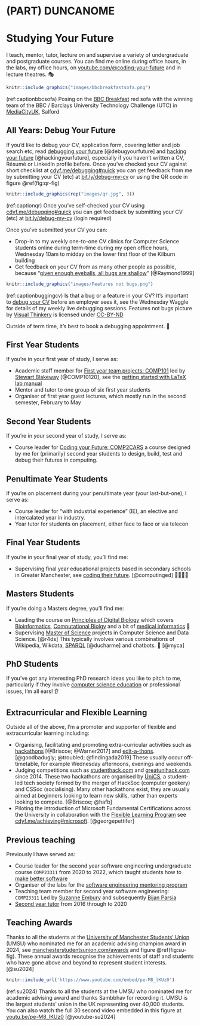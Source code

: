 # (PART) DUNCANOME {-}

# Studying Your Future {#teaching}

I teach, mentor, tutor, lecture on and supervise a variety of undergraduate and postgraduate courses. You can find me online during office hours, in the labs, my office hours, on [youtube.com/\@coding-your-future](https://www.youtube.com/\@coding-your-future) and in lecture theatres. 🎭

```r
knitr::include_graphics("images/bbcbreakfastsofa.png")
```
(ref:captionbbcsofa) Posing on the [BBC Breakfast](https://en.wikipedia.org/wiki/BBC_Breakfast) red sofa with the winning team of the BBC / Barclays University Technology Challenge (UTC) in [MediaCityUK](https://en.wikipedia.org/wiki/MediaCityUK), Salford

## All Years: Debug Your Future {#allyears}

If you'd like to debug your CV, application form, covering letter and job search etc, read [debugging your future](https://www.cdyf.me/debugging) [@debugyourfuture] and [hacking your future](https://www.cdyf.me/hacking) [@hackingyourfuture], especially if you haven't written a CV, Résumé or LinkedIn profile before. Once you've checked your CV against short checklist at [cdyf.me/debugging#quick](https://www.cdyf.me/debugging#quick) you can get feedback from me by submitting your CV (etc) at [bit.ly/debug-my-cv](https://bit.ly/debug-my-cv) or using the QR code in figure \@ref(fig:qr-fig)

```r
knitr::include_graphics(rep("images/qr.jpg", 3))
```

(ref:captionqr) Once you've self-checked your CV using [cdyf.me/debugging#quick](https://www.cdyf.me/debugging#quick) you can get feedback by submitting your CV (etc) at [bit.ly/debug-my-cv](https://bit.ly/debug-my-cv) (login required)
 
Once you've submitted your CV you can:


* Drop-in to my weekly one-to-one CV clinics for Computer Science students online during term-time during my open office hours, Wednesday 10am to midday on the lower first floor of the Kilburn building
* Get feedback on your CV from as many other people as possible, because "[given enough eyeballs, all bugs are shallow](https://en.wikipedia.org/wiki/Linus%27s_law)" [@Raymond1999]

```r
knitr::include_graphics("images/Features not bugs.png")
```

(ref:captionbuggingcv) Is that a bug or a feature in your CV? It's important to [debug your CV](https://www.cdyf.me/debugging) before an employer sees it, see the Wednesday Waggle for details of my weekly live debugging sessions. Features not bugs picture by [Visual Thinkery](https://visualthinkery.com) is licensed under [CC-BY-ND](https://creativecommons.org/licenses/by-nd/4.0/)  

Outside of term time, it's best to book a debugging appointment. 🐛

## First Year Students {#year1}

If you're in your first year of study, I serve as:

* Academic staff member for [First year team projects: COMP101](https://studentnet.cs.manchester.ac.uk/ugt/COMP10120/syllabus/) led by [Stewart Blakeway](https://research.manchester.ac.uk/en/persons/stewart.blakeway) [@COMP10120], see the [getting started with LaTeX lab manual](http://latex4year1.netlify.app)
* Mentor and tutor to one group of six first year students
* Organiser of first year guest lectures, which mostly run in the second semester, February to May

## Second Year Students {#year2}

If you're in your second year of study, I serve as:

* Course leader for [Coding your Future: COMP2CARS](https://www.cdyf.me/) a course designed by me for (primarily) second year students to design, build, test and debug their futures in computing.

## Penultimate Year Students {#penultimate}

If you're on placement during your penultimate year (your last-but-one), I serve as:

* Course leader for "with industrial experience" (IE), an elective and intercalated year in industry.
* Year tutor for students on placement, either face to face or via telecon

## Final Year Students {#finalyear}

If you're in your final year of study, you'll find me:

* Supervising final year educational projects based in secondary schools in Greater Manchester, see [coding their future](https://personalpages.manchester.ac.uk/staff/duncan.hull/coding-their-future). [@computinged] 👩‍💻👨‍💻

## Masters Students {#masters}

If you're doing a Masters degree, you'll find me:

* Leading the course on [Principles of Digital Biology](http://studentnet.cs.manchester.ac.uk/pgt/COMP60532/syllabus/) which covers [Bioinformatics](https://en.wikipedia.org/wiki/Bioinformatics), [Computational Biolgy](https://en.wikipedia.org/wiki/Computational_biology) and a bit of [medical informatics](https://en.wikipedia.org/wiki/Health_informatics) 🧬
* Supervising [Master of Science](https://www.cs.manchester.ac.uk/study/masters/) projects in Computer Science and Data Science. [@r4ds] This typically involves various combinations of Wikipedia, Wikdata, [SPARQL](https://en.wikipedia.org/wiki/SPARQL) [@ducharme] and chatbots. 🤖 [@myca]

## PhD Students {#phds}

If you've got any interesting PhD research ideas you like to pitch to me, particularly if they involve [computer science education](https://sigcse.cs.manchester.ac.uk) or professional issues, I'm all ears! 👂

## Extracurricular and Flexible Learning {#extra}

Outside all of the above, I'm a promoter and supporter of flexible and extracurricular learning including:

* Organising, facilitating and promoting extra-curricular activities such as [hackathons](https://en.wikipedia.org/wiki/Hackathon) [@Briscoe; @Warner2017] and [edit-a-thons](https://en.wikipedia.org/wiki/Edit-a-thon). [@goodbadugly; @troubled; @findingada2019] These usually occur off-timetable, for example Wednesday afternoons, evenings and weekends.
* Judging competitions such as [studenthack.com](https://www.studenthack.com) and [greatunihack.com](https://greatunihack.com) since 2014. These two hackathons are organised by [UniCS](https://www.unicsmcr.com/), a student-led tech society formed by the merger of HackSoc (computer geekery) and CSSoc (socialising). Many other hackathons exist, they are usually aimed at beginners looking to learn new skills, rather than experts looking to compete. [@Briscoe; @hafb]
* Piloting the introduction of Microsoft Fundamental Certifications across the University in collaboration with the [Flexible Learning Program](https://www.manchester.ac.uk/discover/teaching-and-learning-excellence/flexible-learning/) see [cdyf.me/achieving#microsoft](https://www.cdyf.me/achieving#microsoft). [@georgepettifer]

## Previous teaching {#previously}

Previously I have served as:

* Course leader for the second year software engineering undergraduate course `COMP23311` from 2020 to 2022, which taught students how to [make better software](https://software-eng.netlify.app/) 
* Organiser of the labs for the [software engineering mentoring program](https://www.cs.manchester.ac.uk/connect/business-engagement/industrial-mentoring/)
* Teaching team member for second year software engineering: `COMP23311` Led by [Suzanne Embury](https://research.manchester.ac.uk/en/persons/suzanne.m.embury) and subsequently [Bijan Parsia](https://research.manchester.ac.uk/en/persons/bijan.parsia)
* [Second year tutor](https://studentnet.cs.manchester.ac.uk/ugt/year2/) from 2016 through to 2020


## Teaching Awards {#awards}

Thanks to all the students at the [University of Manchester Students' Union](https://en.wikipedia.org/wiki/University_of_Manchester_Students%27_Union) (UMSU) who nominated me for an academic advising champion award in 2024, see [manchesterstudentsunion.com/awards](https://manchesterstudentsunion.com/awards) and figure \@ref(fig:su-fig). These annual awards recognise the achievements of staff and students who have gone above and beyond to represent student interests. [@su2024]

```r
knitr::include_url('https://www.youtube.com/embed/pe-M8_lKUz0')
```

(ref:su2024) Thanks to all the students at the UMSU who nominated me for academic advising award and thanks Sambbhav for recording it. UMSU is the largest students' union in the UK representing over 40,000 students. You can also watch the full 30 second video embedded in this figure at [youtu.be/pe-M8_lKUz0](https://youtu.be/pe-M8_lKUz0) [@youtube-su2024]
